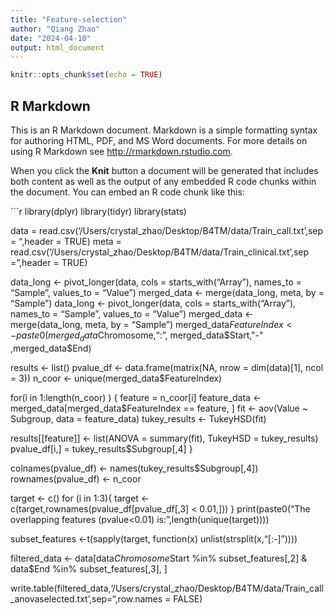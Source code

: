 ```yaml
---
title: "Feature-selection"
author: "Qiang Zhao"
date: "2024-04-10"
output: html_document
---
```


```r
knitr::opts_chunk$set(echo = TRUE)
```

## R Markdown

This is an R Markdown document. Markdown is a simple formatting syntax for authoring HTML, PDF, and MS Word documents. For more details on using R Markdown see <http://rmarkdown.rstudio.com>.

When you click the **Knit** button a document will be generated that includes both content as well as the output of any embedded R code chunks within the document. You can embed an R code chunk like this:

```r
library(dplyr)
library(tidyr)
library(stats)

data = read.csv('/Users/crystal_zhao/Desktop/B4TM/data/Train_call.txt',sep = "\t",header = TRUE)
meta = read.csv('/Users/crystal_zhao/Desktop/B4TM/data/Train_clinical.txt',sep = "\t",header = TRUE)

data_long <- pivot_longer(data, cols = starts_with("Array"), names_to = "Sample", values_to = "Value")
merged_data <- merge(data_long, meta, by = "Sample")
data_long <- pivot_longer(data, cols = starts_with("Array"), names_to = "Sample", values_to = "Value")
merged_data <- merge(data_long, meta, by = "Sample")
merged_data$FeatureIndex <- paste0(merged_data$Chromosome,":", merged_data$Start,"-" ,merged_data$End)

results <- list()
pvalue_df <- data.frame(matrix(NA, nrow = dim(data)[1], ncol = 3))
n_coor <- unique(merged_data$FeatureIndex)

for(i in 1:length(n_coor) ) {
  feature = n_coor[i]
  feature_data <- merged_data[merged_data$FeatureIndex == feature, ]
  fit <- aov(Value ~ Subgroup, data = feature_data)
  tukey_results <- TukeyHSD(fit)
  
  results[[feature]] <- list(ANOVA = summary(fit), TukeyHSD = tukey_results)
  pvalue_df[i,] = tukey_results$Subgroup[,4]
}

colnames(pvalue_df) <-  names(tukey_results$Subgroup[,4])
rownames(pvalue_df) <- n_coor

target <- c()
for (i in 1:3){
  target <- c(target,rownames(pvalue_df[pvalue_df[,3] < 0.01,]))
}
print(paste0("The overlapping features (pvalue<0.01) is: ",length(unique(target))))

subset_features <-t(sapply(target, function(x) unlist(strsplit(x,"[:-]"))))

filtered_data <- data[data$Chromosome %in% subset_features[,1] & data$Start %in% subset_features[,2] & data$End %in% subset_features[,3], ]

write.table(filtered_data,'/Users/crystal_zhao/Desktop/B4TM/data/Train_call_anovaselected.txt',sep="\t",row.names = FALSE)